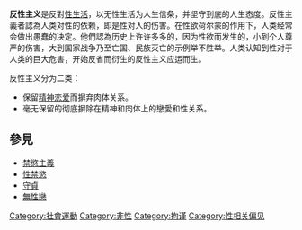 {{unreferenced|time=2011-11-19T04:24:59+00:00}}

{{性與法律}}

'''反性主义'''是反對[[性生活|性生活]]，以无性生活为人生信条，并坚守到底的人生态度。反性主義者認為人类对性的依赖，即是性对人的伤害。在性欲荷尔蒙的作用下，人类经常会做出愚蠢的决定。他們認為历史上许许多多的，因为性欲而发生的，小到个人尊严的伤害，大到国家战争乃至亡国、民族灭亡的示例举不胜举。人类认知到性对于人类的巨大危害，开始反省而衍生的反性主义应运而生。

反性主义分为二类：

*保留[[精神恋爱|精神恋爱]]而摒弃肉体关系。
*毫无保留的彻底摒除在精神和肉体上的戀愛和性关系。

==參見==
*[[禁慾主義|禁慾主義]]
*[[性禁慾|性禁慾]]
*[[守貞|守貞]]
*[[無性戀|無性戀]]

[[Category:社會運動|Category:社會運動]]
[[Category:非性|Category:非性]]
[[Category:拘谨|Category:拘谨]]
[[Category:性相关偏见|Category:性相关偏见]]